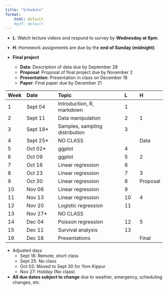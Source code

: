 ```yaml
---
title: "Schedule"
format:
    html: default
    #pdf: default
---
```


- **L**: Watch lecture videos and respond to survey by **Wednesday at 8pm**.

- **H**: Homework assignments are due by the **end of Sunday (midnight)**.

- **Final project**  
  - **Data**: Description of data due by September 28 
  - **Proposal**: Proposal of final project due by November 2  
  - **Presentation**: Presentation in class on December 18  
  - **Paper**: Final paper due by December 21  

Week	  | Date          |	Topic	                        |	L	    |	H	    |
|:------|:--------------|:------------------------------|:------|:------|
1	    |	Sept 04    	|	Introduction, R, markdown	        |	1	    |		|
2	    |	Sept 11	    |	Data manipulation	                |	2	    |	1	|
3	    |	Sept 18*    |	Samples, sampling distribution	  |	3	    |	 	|
4	    |	Sept 25*	  |	NO CLASS	                        |	 	    |	Data	|
5	    |	Oct 02*	    |	ggplot	                          |	4	    |	 	|
6	    |	Oct 09	    |	ggplot	                          |	5	    |	2 |
7	    |	Oct 16	    |	Linear regression                 |	6	    |	 	|
8	    |	Oct 23	    |	Linear regression         	      |	7	    |	3	|
9	    |	Oct 30  	  |	Linear regression    	            |	8	    |	Proposal	|
10	  |	Nov 06	    |	Linear regression	                |	9	    |		|
11	  |	Nov 13	    |	Linear regression   	            |	10    |	4	|
12	  |	Nov 20	    |	Logistic regression   	          |	11	  |	  |
13	  |	Nov 27*	    |	NO CLASS              	          |	  	  |		|
14	  |	Dec 04      |	Poisson regression                |	12	  |	5	|
15	  |	Dec 11    	|	Survival analysis                 |	13	  |	 	|
16	  |	Dec 18  	  |	Presentations	                    |		    | Final	| 

* Adjusted days  
  * Sept 18: Remote, short class
  * Sept 25: No class 
  * Oct 02: Moved to Sept 30 for Yom Kippur
  * Nov 27: Holiday (No class) 

- **All due dates subject to change** due to weather, emergency, scheduling changes, etc. 

